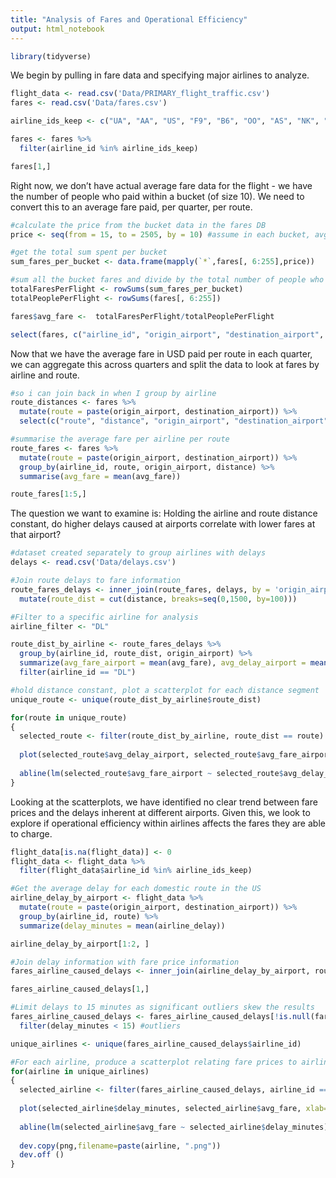 ---
title: "Analysis of Fares and Operational Efficiency"
output: html_notebook
---
```{r setup, include=FALSE}
library(tidyverse)
```

We begin by pulling in fare data and specifying major airlines to analyze.

```{r}
flight_data <- read.csv('Data/PRIMARY_flight_traffic.csv')
fares <- read.csv('Data/fares.csv')

airline_ids_keep <- c("UA", "AA", "US", "F9", "B6", "OO", "AS", "NK", "WN", "DL", "EV", "HA", "MQ", "VX")

fares <- fares %>%
  filter(airline_id %in% airline_ids_keep)

fares[1,]
```

Right now, we don't have actual average fare data for the flight - we have the number of people who paid within a bucket (of size 10). We need to convert this to an average fare paid, per quarter, per route. 

```{r}

#calculate the price from the bucket data in the fares DB 
price <- seq(from = 15, to = 2505, by = 10) #assume in each bucket, avg fare is middle bucket

#get the total sum spent per bucket
sum_fares_per_bucket <- data.frame(mapply(`*`,fares[, 6:255],price))

#sum all the bucket fares and divide by the total number of people who bought tickets
totalFaresPerFlight <- rowSums(sum_fares_per_bucket)
totalPeoplePerFlight <- rowSums(fares[, 6:255])

fares$avg_fare <-  totalFaresPerFlight/totalPeoplePerFlight

select(fares, c("airline_id", "origin_airport", "destination_airport", "quarter", "avg_fare"))[1:5,]
```

Now that we have the average fare in USD paid per route in each quarter, we can aggregate this across quarters and split the data to look at fares by airline and route.

```{r}
#so i can join back in when I group by airline
route_distances <- fares %>%
  mutate(route = paste(origin_airport, destination_airport)) %>%
  select(c("route", "distance", "origin_airport", "destination_airport"))

#summarise the average fare per airline per route
route_fares <- fares %>%
  mutate(route = paste(origin_airport, destination_airport)) %>%
  group_by(airline_id, route, origin_airport, distance) %>%
  summarise(avg_fare = mean(avg_fare))

route_fares[1:5,]
```

The question we want to examine is: Holding the airline and route distance constant, do higher delays caused at airports correlate with lower fares at that airport? 

```{r}
#dataset created separately to group airlines with delays
delays <- read.csv('Data/delays.csv')

#Join route delays to fare information
route_fares_delays <- inner_join(route_fares, delays, by = 'origin_airport') %>%
  mutate(route_dist = cut(distance, breaks=seq(0,1500, by=100)))

#Filter to a specific airline for analysis
airline_filter <- "DL"

route_dist_by_airline <- route_fares_delays %>%
  group_by(airline_id, route_dist, origin_airport) %>%
  summarize(avg_fare_airport = mean(avg_fare), avg_delay_airport = mean(Avg..Total.Departure.Delay)) %>%
  filter(airline_id == "DL")

#hold distance constant, plot a scatterplot for each distance segment
unique_route <- unique(route_dist_by_airline$route_dist)

for(route in unique_route)
{
  selected_route <- filter(route_dist_by_airline, route_dist == route)
    
  plot(selected_route$avg_delay_airport, selected_route$avg_fare_airport, sub = paste("Flight Distance Between: ", route), main = paste(airline_filter, "Flights"), xlab="Delay (minutes)", ylab="Fare (USD $)")
      
  abline(lm(selected_route$avg_fare_airport ~ selected_route$avg_delay_airport))
}
```

Looking at the scatterplots, we have identified no clear trend between fare prices and the delays inherent at different airports.  Given this, we look to explore if operational efficiency within airlines affects the fares they are able to charge. 

```{r}
flight_data[is.na(flight_data)] <- 0
flight_data <- flight_data %>%
  filter(flight_data$airline_id %in% airline_ids_keep)

#Get the average delay for each domestic route in the US
airline_delay_by_airport <- flight_data %>%
  mutate(route = paste(origin_airport, destination_airport)) %>%
  group_by(airline_id, route) %>%
  summarize(delay_minutes = mean(airline_delay))

airline_delay_by_airport[1:2, ]
```

```{r}
#Join delay information with fare price information
fares_airline_caused_delays <- inner_join(airline_delay_by_airport, route_fares, by = c("airline_id", "route"))

fares_airline_caused_delays[1,]
```

```{r}
#Limit delays to 15 minutes as significant outliers skew the results
fares_airline_caused_delays <- fares_airline_caused_delays[!is.null(fares_airline_caused_delays)] %>%
  filter(delay_minutes < 15) #outliers

unique_airlines <- unique(fares_airline_caused_delays$airline_id)

#For each airline, produce a scatterplot relating fare prices to airline delays
for(airline in unique_airlines)
{
  selected_airline <- filter(fares_airline_caused_delays, airline_id == airline)
  
  plot(selected_airline$delay_minutes, selected_airline$avg_fare, xlab="Delay", ylab="Fare", sub=airline)
  
  abline(lm(selected_airline$avg_fare ~ selected_airline$delay_minutes))
  
  dev.copy(png,filename=paste(airline, ".png"))
  dev.off ()
}
```


